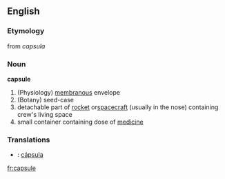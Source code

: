 ==English==
===Etymology===
from {{L.}} ''capsula''

===Noun===
'''capsule'''
#(Physiology) [[membranous]] envelope
#(Botany) seed-case
#detachable part of [[rocket]] or[[ spacecraft]] (usually in the nose) containing crew's living space
#small container containing dose of [[medicine]]

===Translations===
*{{pt}}: [[:pt:cápsula|cápsula]]

[[fr:capsule]]